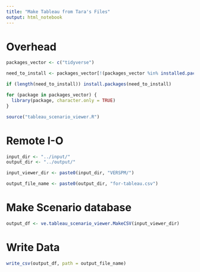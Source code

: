 ```yaml
---
title: "Make Tableau from Tara's Files"
output: html_notebook
---
```


# Overhead
```r
packages_vector <- c("tidyverse")

need_to_install <- packages_vector[!(packages_vector %in% installed.packages()[,"Package"])]

if (length(need_to_install)) install.packages(need_to_install)

for (package in packages_vector) {
  library(package, character.only = TRUE)
}

source("tableau_scenario_viewer.R")
```

# Remote I-O
```r
input_dir <- "../input/"
output_dir <- "../output/"

input_viewer_dir <- paste0(input_dir, "VERSPM/")

output_file_name <- paste0(output_dir, "for-tableau.csv")

```

# Make Scenario database
```r
output_df <- ve.tableau_scenario_viewer.MakeCSV(input_viewer_dir)
```

# Write Data
```r
write_csv(output_df, path = output_file_name)
```


